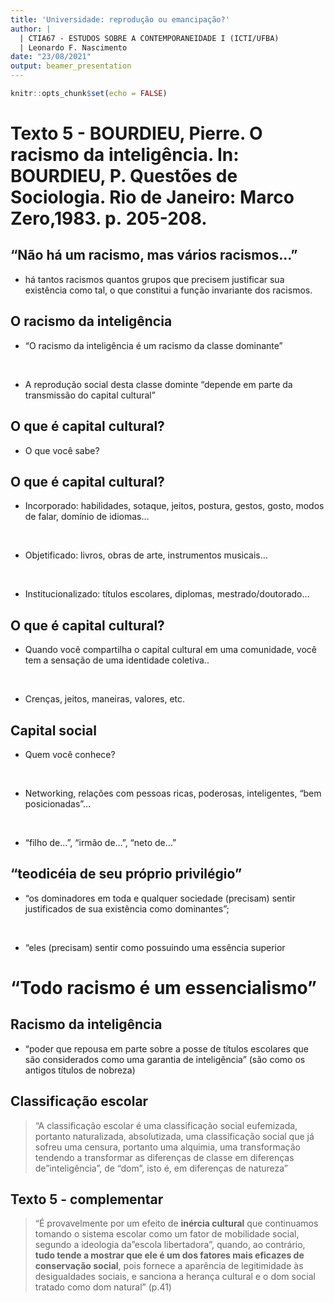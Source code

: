 ```yaml
---
title: 'Universidade: reprodução ou emancipação?'
author: | 
  | CTIA67 - ESTUDOS SOBRE A CONTEMPORANEIDADE I (ICTI/UFBA)
  | Leonardo F. Nascimento
date: "23/08/2021"
output: beamer_presentation
---
```



```r
knitr::opts_chunk$set(echo = FALSE)
```


# Texto 5 - BOURDIEU, Pierre. O racismo da inteligência. In: BOURDIEU, P. Questões de Sociologia. Rio de Janeiro: Marco Zero,1983. p. 205-208.


##  "Não há um racismo, mas vários racismos..."

- há tantos racismos quantos grupos que precisem justificar sua existência como tal, o que constitui a função invariante dos racismos.


## O racismo da inteligência


- "O racismo da inteligência é um racismo da classe dominante"

<br>

- A reprodução social desta classe dominte "depende em parte da transmissão do capital cultural"


## O que é capital cultural?

- O que você sabe?

## O que é capital cultural?

- Incorporado: habilidades, sotaque, jeitos, postura, gestos, gosto, modos de falar, domínio de idiomas...

<br>

- Objetificado: livros, obras de arte, instrumentos musicais... 

<br>

- Institucionalizado: títulos escolares, diplomas, mestrado/doutorado...



## O que é capital cultural?


- Quando você compartilha o capital cultural em uma comunidade, você tem a sensação de uma identidade coletiva..

<br>

- Crenças, jeitos, maneiras, valores, etc.

## Capital social


- Quem você conhece?

<br>

- Networking, relações com pessoas ricas, poderosas, inteligentes, "bem posicionadas"...

<br>

- "filho de...", "irmão de...", "neto de..."

## "teodicéia de seu próprio privilégio"

- "os dominadores em toda e qualquer sociedade (precisam) sentir justificados de sua existência como dominantes";

<br>

- "eles (precisam) sentir como possuindo uma essência superior

# "Todo racismo é um essencialismo"


## Racismo da inteligência 

- "poder que repousa em parte sobre a posse de títulos escolares que são considerados como uma garantia de inteligência" (são como os antigos títulos de nobreza)


## Classificação escolar 

> "A classificação escolar é uma classificação social eufemizada, portanto naturalizada, absolutizada, uma classificação social que já sofreu uma censura, portanto uma alquimia, uma transformação tendendo a transformar as diferenças de classe em diferenças de "inteligência", de "dom", isto é, em diferenças de natureza"


## Texto 5 - complementar


> "É provavelmente por um efeito de **inércia cultural** que continuamos tomando o sistema escolar como um fator de mobilidade social, segundo a ideologia da "escola libertadora", quando, ao contrário, **tudo tende a mostrar que ele é um dos fatores mais eficazes de conservação social**, pois fornece a aparência de legitimidade às desigualdades sociais, e sanciona a herança cultural e o dom social tratado como dom natural" (p.41)